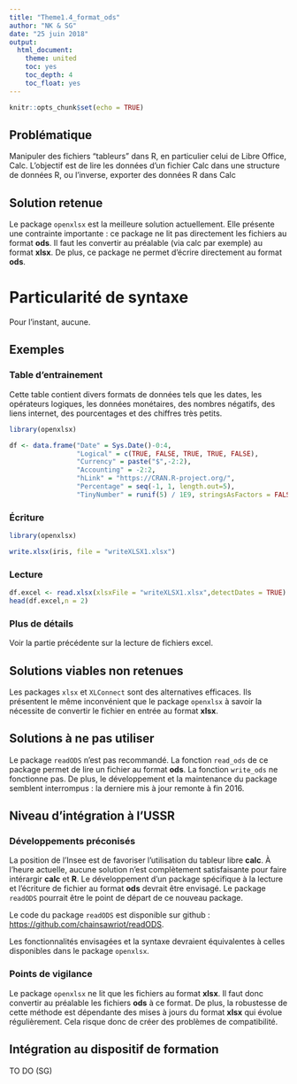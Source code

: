 ---
title: "Theme1.4_format_ods"
author: "NK & SG"
date: "25 juin 2018"
output:
  html_document:
    theme: united
    toc: yes
    toc_depth: 4
    toc_float: yes
---

```{r setup, include=FALSE}
knitr::opts_chunk$set(echo = TRUE)
```

## Problématique

Manipuler des fichiers "tableurs" dans R, en particulier celui de Libre Office, Calc. L'objectif est de lire les données d'un fichier Calc dans une structure de données R, ou l'inverse, exporter des données R dans Calc


## Solution retenue

Le package `openxlsx` est la meilleure solution actuellement. Elle présente une contrainte importante : ce package ne lit pas directement les fichiers au format **ods**. Il faut les convertir au préalable (via calc par exemple) au format **xlsx**. De plus, ce package ne permet d'écrire directement au format **ods**.

# Particularité de syntaxe

Pour l'instant, aucune. 

## Exemples

### Table d'entrainement

Cette table contient divers formats de données tels que les dates, les opérateurs logiques, les données monétaires, des nombres négatifs, des liens internet, des pourcentages et des chiffres très petits. 

```{r}
library(openxlsx)

df <- data.frame("Date" = Sys.Date()-0:4,
                 "Logical" = c(TRUE, FALSE, TRUE, TRUE, FALSE),
                 "Currency" = paste("$",-2:2),
                 "Accounting" = -2:2,
                 "hLink" = "https://CRAN.R-project.org/",
                 "Percentage" = seq(-1, 1, length.out=5),
                 "TinyNumber" = runif(5) / 1E9, stringsAsFactors = FALSE)
```

### Écriture

```{r}
library(openxlsx)

write.xlsx(iris, file = "writeXLSX1.xlsx")
```

### Lecture

```{r}
df.excel <- read.xlsx(xlsxFile = "writeXLSX1.xlsx",detectDates = TRUE)
head(df.excel,n = 2)
```

### Plus de détails

Voir la partie précédente sur la lecture de fichiers excel. 


## Solutions viables non retenues

Les packages `xlsx` et `XLConnect` sont des alternatives efficaces. Ils présentent le même inconvénient que le package `openxlsx` à savoir la nécessite de convertir le fichier en entrée au format **xlsx**.  

## Solutions à ne pas utiliser

Le package `readODS` n'est pas recommandé. La fonction `read_ods` de ce package permet de lire un fichier au format **ods**. La fonction `write_ods` ne fonctionne pas. De plus, le développement et la maintenance du package semblent interrompus : la derniere mis à jour remonte à fin 2016. 

## Niveau d'intégration à l'USSR

### Développements préconisés

La position de l'Insee est de favoriser l'utilisation du tableur libre **calc**. À l'heure actuelle, aucune solution n'est complètement satisfaisante pour faire intérargir **calc** et **R**. Le développement d'un package spécifique à la lecture et l'écriture de fichier au format **ods** devrait être envisagé. Le package `readODS` pourrait être le point de départ de ce nouveau package. 

Le code du package `readODS` est disponible sur github : <https://github.com/chainsawriot/readODS>.

Les fonctionnalités envisagées et la syntaxe devraient équivalentes à celles disponibles dans le package `openxlsx`. 

### Points de vigilance

Le package `openxlsx` ne lit que les fichiers au format **xlsx**. Il faut donc convertir au préalable les fichiers **ods** à ce format. De plus, la robustesse de cette méthode est dépendante des mises à jours du format **xlsx** qui évolue régulièrement. Cela risque donc de créer des problèmes de compatibilité. 

## Intégration au dispositif de formation

TO DO (SG)



